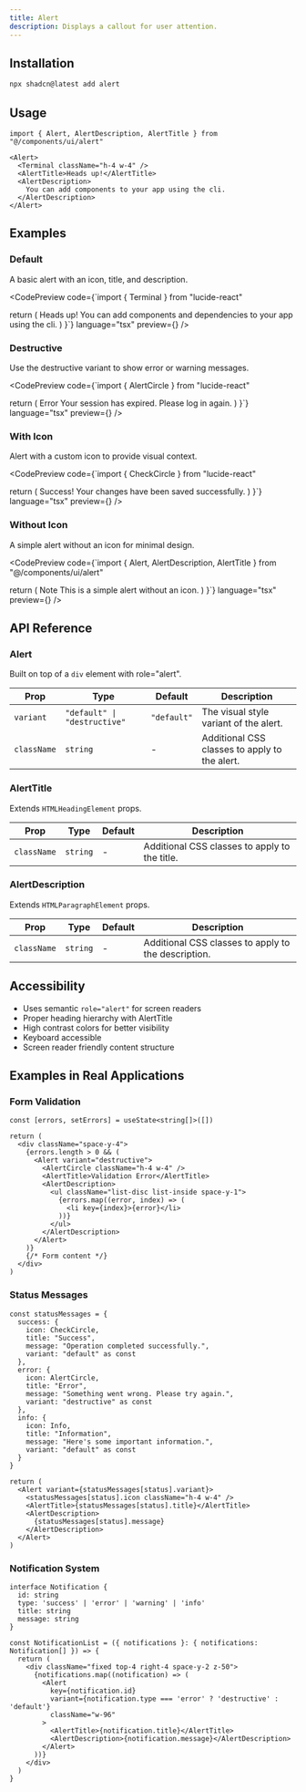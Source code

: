 ```yaml
---
title: Alert
description: Displays a callout for user attention.
---
```


## Installation

```bash
npx shadcn@latest add alert
```

## Usage

```tsx
import { Alert, AlertDescription, AlertTitle } from "@/components/ui/alert"
```

```tsx
<Alert>
  <Terminal className="h-4 w-4" />
  <AlertTitle>Heads up!</AlertTitle>
  <AlertDescription>
    You can add components to your app using the cli.
  </AlertDescription>
</Alert>
```

## Examples

### Default

A basic alert with an icon, title, and description.

<CodePreview 
  code={`import { Terminal } from "lucide-react"

  return (
    <Alert>
      <Terminal className="h-4 w-4" />
      <AlertTitle>Heads up!</AlertTitle>
      <AlertDescription>
        You can add components and dependencies to your app using the cli.
      </AlertDescription>
    </Alert>
  )
}`} 
  language="tsx" 
  preview={<AlertDemo />} 
/>

### Destructive

Use the destructive variant to show error or warning messages.

<CodePreview 
  code={`import { AlertCircle } from "lucide-react"

  return (
    <Alert variant="destructive">
      <AlertCircle className="h-4 w-4" />
      <AlertTitle>Error</AlertTitle>
      <AlertDescription>
        Your session has expired. Please log in again.
      </AlertDescription>
    </Alert>
  )
}`} 
  language="tsx" 
  preview={<AlertDestructive />} 
/>

### With Icon

Alert with a custom icon to provide visual context.

<CodePreview 
  code={`import { CheckCircle } from "lucide-react"

  return (
    <Alert>
      <CheckCircle className="h-4 w-4" />
      <AlertTitle>Success!</AlertTitle>
      <AlertDescription>
        Your changes have been saved successfully.
      </AlertDescription>
    </Alert>
  )
}`} 
  language="tsx" 
  preview={<AlertWithIcon />} 
/>

### Without Icon

A simple alert without an icon for minimal design.

<CodePreview 
  code={`import { Alert, AlertDescription, AlertTitle } from "@/components/ui/alert"

  return (
    <Alert>
      <AlertTitle>Note</AlertTitle>
      <AlertDescription>
        This is a simple alert without an icon.
      </AlertDescription>
    </Alert>
  )
}`} 
  language="tsx" 
  preview={<AlertWithoutIcon />} 
/>

## API Reference

### Alert

Built on top of a `div` element with role="alert".

| Prop | Type | Default | Description |
| --- | --- | --- | --- |
| `variant` | `"default" \| "destructive"` | `"default"` | The visual style variant of the alert. |
| `className` | `string` | - | Additional CSS classes to apply to the alert. |

### AlertTitle

Extends `HTMLHeadingElement` props.

| Prop | Type | Default | Description |
| --- | --- | --- | --- |
| `className` | `string` | - | Additional CSS classes to apply to the title. |

### AlertDescription

Extends `HTMLParagraphElement` props.

| Prop | Type | Default | Description |
| --- | --- | --- | --- |
| `className` | `string` | - | Additional CSS classes to apply to the description. |

## Accessibility

- Uses semantic `role="alert"` for screen readers
- Proper heading hierarchy with AlertTitle
- High contrast colors for better visibility
- Keyboard accessible
- Screen reader friendly content structure

## Examples in Real Applications

### Form Validation

```tsx
const [errors, setErrors] = useState<string[]>([])

return (
  <div className="space-y-4">
    {errors.length > 0 && (
      <Alert variant="destructive">
        <AlertCircle className="h-4 w-4" />
        <AlertTitle>Validation Error</AlertTitle>
        <AlertDescription>
          <ul className="list-disc list-inside space-y-1">
            {errors.map((error, index) => (
              <li key={index}>{error}</li>
            ))}
          </ul>
        </AlertDescription>
      </Alert>
    )}
    {/* Form content */}
  </div>
)
```

### Status Messages

```tsx
const statusMessages = {
  success: {
    icon: CheckCircle,
    title: "Success",
    message: "Operation completed successfully.",
    variant: "default" as const
  },
  error: {
    icon: AlertCircle,
    title: "Error",
    message: "Something went wrong. Please try again.",
    variant: "destructive" as const
  },
  info: {
    icon: Info,
    title: "Information",
    message: "Here's some important information.",
    variant: "default" as const
  }
}

return (
  <Alert variant={statusMessages[status].variant}>
    <statusMessages[status].icon className="h-4 w-4" />
    <AlertTitle>{statusMessages[status].title}</AlertTitle>
    <AlertDescription>
      {statusMessages[status].message}
    </AlertDescription>
  </Alert>
)
```

### Notification System

```tsx
interface Notification {
  id: string
  type: 'success' | 'error' | 'warning' | 'info'
  title: string
  message: string
}

const NotificationList = ({ notifications }: { notifications: Notification[] }) => {
  return (
    <div className="fixed top-4 right-4 space-y-2 z-50">
      {notifications.map((notification) => (
        <Alert 
          key={notification.id}
          variant={notification.type === 'error' ? 'destructive' : 'default'}
          className="w-96"
        >
          <AlertTitle>{notification.title}</AlertTitle>
          <AlertDescription>{notification.message}</AlertDescription>
        </Alert>
      ))}
    </div>
  )
}
```